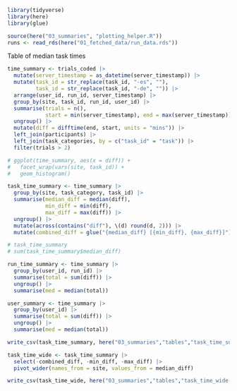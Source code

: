 ```r
library(tidyverse)
library(here)
library(glue)

source(here("03_summaries", "plotting_helper.R"))
runs <- read_rds(here("01_fetched_data/run_data.rds"))


```


Table of median task times

```r
time_summary <- trials_coded |>
  mutate(server_timestamp = as_datetime(server_timestamp)) |>
  mutate(task_id = str_replace(task_id, "-es", ""),
         task_id = str_replace(task_id, "-de", "")) |>
  arrange(user_id, run_id, server_timestamp) |>
  group_by(site, task_id, run_id, user_id) |>
  summarise(trials = n(),
            start = min(server_timestamp), end = max(server_timestamp)) |>
  ungroup() |>
  mutate(diff = difftime(end, start, units = "mins")) |>
  left_join(participants) |>
  left_join(task_categories, by = c("task_id" = "task")) |>
  filter(trials > 2)

# ggplot(time_summary, aes(x = diff)) +
#   facet_wrap(vars(site, task_id)) +
#   geom_histogram()

task_time_summary <- time_summary |>
  group_by(site, task_category, task_id) |>
  summarise(median_diff = median(diff),
            min_diff = min(diff),
            max_diff = max(diff)) |>
  ungroup() |>
  mutate(across(contains("diff"), \(d) round(d, 2))) |>
  mutate(combined_diff = glue("{median_diff} [{min_diff}, {max_diff}]"))

# task_time_summary
# sum(task_time_summary$median_diff)

run_time_summary <- time_summary |>
  group_by(user_id, run_id) |>
  summarise(total = sum(diff)) |>
  ungroup() |>
  summarise(med = median(total))

user_summary <- time_summary |>
  group_by(user_id) |>
  summarise(total = sum(diff)) |>
  ungroup() |>
  summarise(med = median(total))
```

```r
write_csv(task_time_summary, here("03_summaries","tables","task_time_summary.csv"))

task_time_wide <- task_time_summary |>
  select(-combined_diff, -min_diff, -max_diff) |>
  pivot_wider(names_from = site, values_from = median_diff)

write_csv(task_time_wide, here("03_summaries","tables","task_time_wide.csv"))

```

